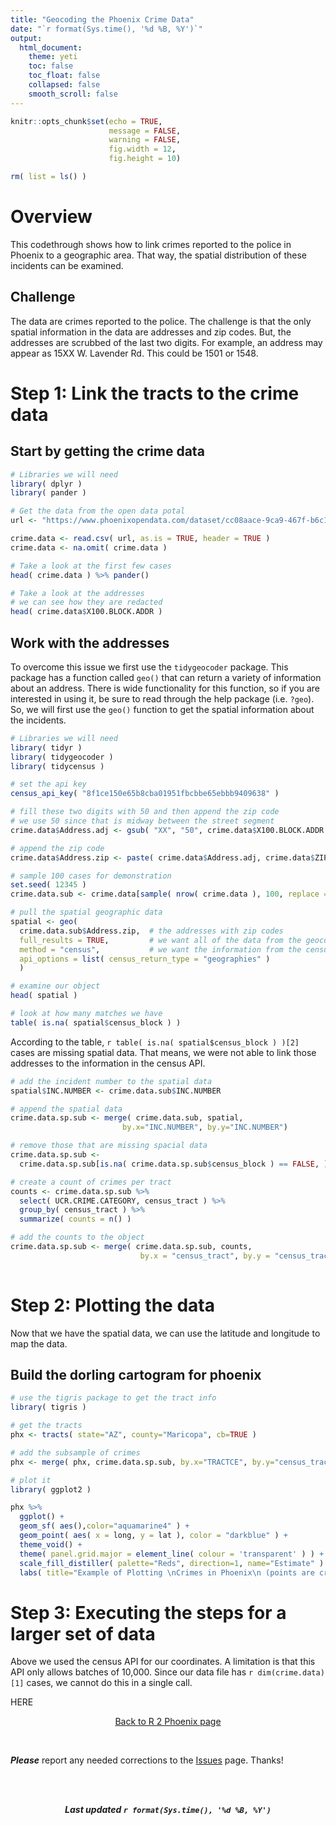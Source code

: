 ```yaml
---
title: "Geocoding the Phoenix Crime Data"
date: "`r format(Sys.time(), '%d %B, %Y')`"
output: 
  html_document:
    theme: yeti
    toc: false
    toc_float: false
    collapsed: false
    smooth_scroll: false
---
```


```r

knitr::opts_chunk$set(echo = TRUE, 
                      message = FALSE, 
                      warning = FALSE, 
                      fig.width = 12, 
                      fig.height = 10)

rm( list = ls() )

```

# Overview

This codethrough shows how to link crimes reported to the police in Phoenix to a geographic area. That way, the spatial distribution of these incidents can be examined.

## Challenge

The data are crimes reported to the police. The challenge is that the only spatial information in the data are addresses and zip codes. But, the addresses are scrubbed of the last two digits. For example, an address may appear as 15XX W. Lavender Rd. This could be 1501 or 1548. 


# Step 1: Link the tracts to the crime data

## Start by getting the crime data

```r

# Libraries we will need
library( dplyr )
library( pander )

# Get the data from the open data potal
url <- "https://www.phoenixopendata.com/dataset/cc08aace-9ca9-467f-b6c1-f0879ab1a358/resource/0ce3411a-2fc6-4302-a33f-167f68608a20/download/crimestat.csv"

crime.data <- read.csv( url, as.is = TRUE, header = TRUE )
crime.data <- na.omit( crime.data )

# Take a look at the first few cases
head( crime.data ) %>% pander()

# Take a look at the addresses
# we can see how they are redacted
head( crime.data$X100.BLOCK.ADDR )

```

## Work with the addresses

To overcome this issue we first use the `tidygeocoder` package. This package has a function called `geo()` that can return a variety of information about an address. There is wide functionality for this function, so if you are interested in using it, be sure to read through the help package (i.e. `?geo`). So, we will first use the `geo()` function to get the spatial information about the incidents. 


```r

# Libraries we will need
library( tidyr )
library( tidygeocoder )
library( tidycensus )

# set the api key
census_api_key( "8f1ce150e65b8cba01951fbcbbe65ebbb9409638" )

# fill these two digits with 50 and then append the zip code
# we use 50 since that is midway between the street segment
crime.data$Address.adj <- gsub( "XX", "50", crime.data$X100.BLOCK.ADDR )

# append the zip code
crime.data$Address.zip <- paste( crime.data$Address.adj, crime.data$ZIP )

# sample 100 cases for demonstration
set.seed( 12345 )
crime.data.sub <- crime.data[sample( nrow( crime.data ), 100, replace = FALSE ), ]

# pull the spatial geographic data
spatial <- geo( 
  crime.data.sub$Address.zip,  # the addresses with zip codes
  full_results = TRUE,         # we want all of the data from the geocoding service
  method = "census",           # we want the information from the census
  api_options = list( census_return_type = "geographies" )
  )

# examine our object
head( spatial )

# look at how many matches we have
table( is.na( spatial$census_block ) )


```

According to the table, `r table( is.na( spatial$census_block ) )[2]` cases are missing spatial data. That means, we were not able to link those addresses to the information in the census API. 


```r

# add the incident number to the spatial data
spatial$INC.NUMBER <- crime.data.sub$INC.NUMBER

# append the spatial data
crime.data.sp.sub <- merge( crime.data.sub, spatial, 
                         by.x="INC.NUMBER", by.y="INC.NUMBER")

# remove those that are missing spacial data
crime.data.sp.sub <- 
  crime.data.sp.sub[is.na( crime.data.sp.sub$census_block ) == FALSE, ]

# create a count of crimes per tract
counts <- crime.data.sp.sub %>% 
  select( UCR.CRIME.CATEGORY, census_tract ) %>% 
  group_by( census_tract ) %>% 
  summarize( counts = n() )

# add the counts to the object
crime.data.sp.sub <- merge( crime.data.sp.sub, counts,
                             by.x = "census_tract", by.y = "census_tract" )
  

```


# Step 2: Plotting the data

Now that we have the spatial data, we can use the latitude and longitude to map the data.

## Build the dorling cartogram for phoenix

```r

# use the tigris package to get the tract info
library( tigris )

# get the tracts
phx <- tracts( state="AZ", county="Maricopa", cb=TRUE )

# add the subsample of crimes
phx <- merge( phx, crime.data.sp.sub, by.x="TRACTCE", by.y="census_tract" )

# plot it
library( ggplot2 )

phx %>% 
  ggplot() + 
  geom_sf( aes(),color="aquamarine4" ) +
  geom_point( aes( x = long, y = lat ), color = "darkblue" ) +
  theme_void() + 
  theme( panel.grid.major = element_line( colour = 'transparent' ) ) +
  scale_fill_distiller( palette="Reds", direction=1, name="Estimate" ) +
  labs( title="Example of Plotting \nCrimes in Phoenix\n (points are crimes)", caption="Source: City of Phoenix \nOpen Data Portal" ) 


```

# Step 3: Executing the steps for a larger set of data

Above we used the census API for our coordinates. A limitation is that this API only allows batches of 10,000. Since our data file has `r dim(crime.data)[1]` cases, we cannot do this in a single call.


HERE



<p align="center">
[Back to R 2 Phoenix page](https://jacobtnyoung.github.io/R2PhX/)
</p>

<br>

***Please*** report any needed corrections to the [Issues](https://github.com/jacobtnyoung/R2PhX/issues) page. Thanks!

<br><br>


<p align="center">
***Last updated `r format(Sys.time(), '%d %B, %Y')`***
</p>

<br>